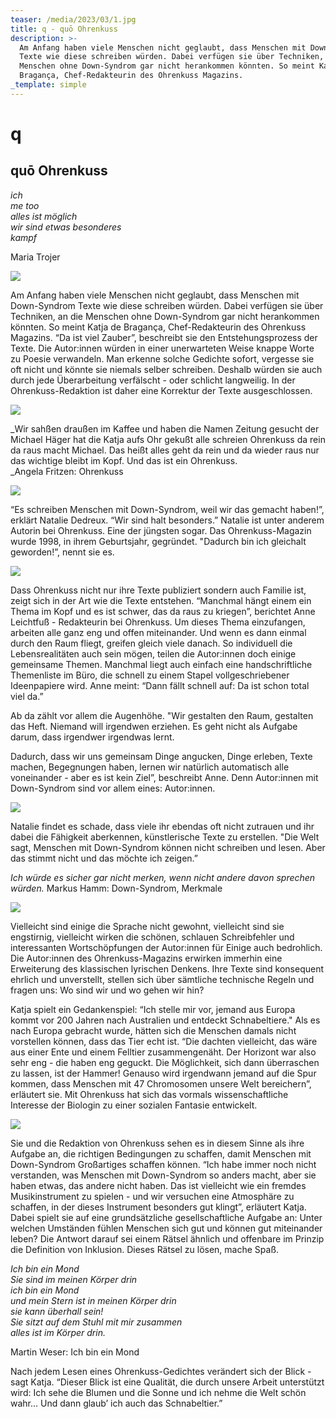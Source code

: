 ```yaml
---
teaser: /media/2023/03/1.jpg
title: q - quō Ohrenkuss
description: >-
  Am Anfang haben viele Menschen nicht geglaubt, dass Menschen mit Down-Syndrom
  Texte wie diese schreiben würden. Dabei verfügen sie über Techniken, an die
  Menschen ohne Down-Syndrom gar nicht herankommen könnten. So meint Katja de
  Bragança, Chef-Redakteurin des Ohrenkuss Magazins.
_template: simple
---
```


# q

## quō Ohrenkuss

*ich*\
*me too*\
*alles ist möglich*\
*wir sind etwas besonderes*\
*kampf*

Maria Trojer

![](/media/2023/03/01.jpg)

Am Anfang haben viele Menschen nicht geglaubt, dass Menschen mit Down-Syndrom Texte wie diese schreiben würden. Dabei verfügen sie über Techniken, an die Menschen ohne Down-Syndrom gar nicht herankommen könnten. So meint Katja de Bragança, Chef-Redakteurin des Ohrenkuss Magazins. “Da ist viel Zauber”, beschreibt sie den Entstehungsprozess der Texte. Die Autor\:innen würden in einer unerwarteten Weise knappe Worte zu Poesie verwandeln. Man erkenne solche Gedichte sofort, vergesse sie oft nicht und könnte sie niemals selber schreiben. Deshalb würden sie auch durch jede Überarbeitung verfälscht - oder schlicht langweilig. In der Ohrenkuss-Redaktion ist daher eine Korrektur der Texte ausgeschlossen.

![](/media/2023/03/02.jpg)

\_Wir sahßen draußen im Kaffee und haben die Namen Zeitung gesucht der Michael Häger hat die Katja aufs Ohr gekußt alle schreien Ohrenkuss da rein da raus macht Michael. Das heißt alles geht da rein und da wieder raus nur das wichtige bleibt im Kopf. Und das ist ein Ohrenkuss.\
\_Angela Fritzen: Ohrenkuss

![](/media/2023/03/03.jpg)

“Es schreiben Menschen mit Down-Syndrom, weil wir das gemacht haben!”, erklärt Natalie Dedreux. “Wir sind halt besonders.” Natalie ist unter anderem Autorin bei Ohrenkuss. Eine der jüngsten sogar. Das Ohrenkuss-Magazin wurde 1998, in ihrem Geburtsjahr, gegründet. "Dadurch bin ich gleichalt geworden!”, nennt sie es.

![](/media/2023/03/04.jpg)

Dass Ohrenkuss nicht nur ihre Texte publiziert sondern auch Familie ist, zeigt sich in der Art wie die Texte entstehen. “Manchmal hängt einem ein Thema im Kopf und es ist schwer, das da raus zu kriegen”, berichtet Anne Leichtfuß - Redakteurin bei Ohrenkuss. Um dieses Thema einzufangen, arbeiten alle ganz eng und offen miteinander. Und wenn es dann einmal durch den Raum fliegt, greifen gleich viele danach. So individuell die Lebensrealitäten auch sein mögen, teilen die Autor\:innen doch einige gemeinsame Themen. Manchmal liegt auch einfach eine handschriftliche Themenliste im Büro, die schnell zu einem Stapel vollgeschriebener Ideenpapiere wird. Anne meint: “Dann fällt schnell auf: Da ist schon total viel da.”

Ab da zählt vor allem die Augenhöhe. "Wir gestalten den Raum, gestalten das Heft. Niemand will irgendwen erziehen. Es geht nicht als Aufgabe darum, dass irgendwer irgendwas lernt.

Dadurch, dass wir uns gemeinsam Dinge angucken, Dinge erleben, Texte machen, Begegnungen haben, lernen wir natürlich automatisch alle voneinander - aber es ist kein Ziel”, beschreibt Anne. Denn Autor\:innen mit Down-Syndrom sind vor allem eines: Autor\:innen.

![](/media/2023/03/05.jpeg)

Natalie findet es schade, dass viele ihr ebendas oft nicht zutrauen und ihr dabei die Fähigkeit aberkennen, künstlerische Texte zu erstellen. "Die Welt sagt, Menschen mit Down-Syndrom können nicht schreiben und lesen. Aber das stimmt nicht und das möchte ich zeigen.”

*Ich würde es sicher gar nicht merken, wenn nicht andere davon sprechen würden.* Markus Hamm: Down-Syndrom, Merkmale

![](/media/2023/03/06.jpg)

Vielleicht sind einige die Sprache nicht gewohnt, vielleicht sind sie engstirnig, vielleicht wirken die schönen, schlauen Schreibfehler und interessanten Wortschöpfungen der Autor\:innen für Einige auch bedrohlich. Die Autor\:innen des Ohrenkuss-Magazins erwirken immerhin eine Erweiterung des klassischen lyrischen Denkens. Ihre Texte sind konsequent ehrlich und unverstellt, stellen sich über sämtliche technische Regeln und fragen uns: Wo sind wir und wo gehen wir hin?

Katja spielt ein Gedankenspiel: “Ich stelle mir vor, jemand aus Europa kommt vor 200 Jahren nach Australien und entdeckt Schnabeltiere." Als es nach Europa gebracht wurde, hätten sich die Menschen damals nicht vorstellen können, dass das Tier echt ist. “Die dachten vielleicht, das wäre aus einer Ente und einem Felltier zusammengenäht. Der Horizont war also sehr eng - die haben eng geguckt. Die Möglichkeit, sich dann überraschen zu lassen, ist der Hammer! Genauso wird irgendwann jemand auf die Spur kommen, dass Menschen mit 47 Chromosomen unsere Welt bereichern”, erläutert sie. Mit Ohrenkuss hat sich das vormals wissenschaftliche Interesse der Biologin zu einer sozialen Fantasie entwickelt.

![](/media/2023/03/07.jpeg)

Sie und die Redaktion von Ohrenkuss sehen es in diesem Sinne als ihre Aufgabe an, die richtigen Bedingungen zu schaffen, damit Menschen mit Down-Syndrom Großartiges schaffen können. “Ich habe immer noch nicht verstanden, was Menschen mit Down-Syndrom so anders macht, aber sie haben etwas, das andere nicht haben. Das ist vielleicht wie ein fremdes Musikinstrument zu spielen - und wir versuchen eine Atmosphäre zu schaffen, in der dieses Instrument besonders gut klingt”, erläutert Katja. Dabei spielt sie auf eine grundsätzliche gesellschaftliche Aufgabe an: Unter welchen Umständen fühlen Menschen sich gut und können gut miteinander leben? Die Antwort darauf sei einem Rätsel ähnlich und offenbare im Prinzip die Definition von Inklusion. Dieses Rätsel zu lösen, mache Spaß.

*Ich bin ein Mond*\
*Sie sind im meinen Körper drin*\
*ich bin ein Mond*\
*und mein Stern ist in meinen Körper drin*\
*sie kann überhall sein!*\
*Sie sitzt auf dem Stuhl mit mir zusammen*\
*alles ist im Körper drin.*

Martin Weser: Ich bin ein Mond

Nach jedem Lesen eines Ohrenkuss-Gedichtes verändert sich der Blick - sagt Katja. “Dieser Blick ist eine Qualität, die durch unsere Arbeit unterstützt wird: Ich sehe die Blumen und die Sonne und ich nehme die Welt schön wahr… Und dann glaub’ ich auch das Schnabeltier.”
